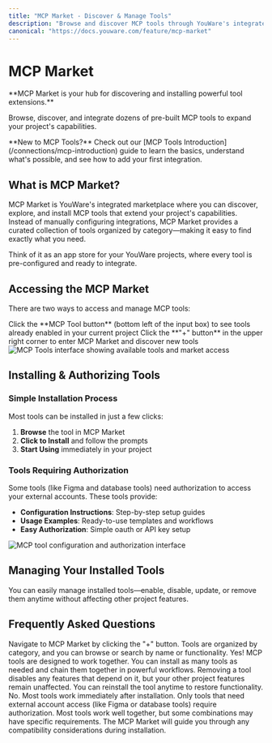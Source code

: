 ```yaml
---
title: "MCP Market - Discover & Manage Tools"
description: "Browse and discover MCP tools through YouWare's integrated marketplace. Explore powerful integrations designed to extend your project's capabilities."
canonical: "https://docs.youware.com/feature/mcp-market"
---
```


# MCP Market

<Info>
**MCP Market is your hub for discovering and installing powerful tool extensions.**

Browse, discover, and integrate dozens of pre-built MCP tools to expand your project's capabilities.
</Info>

<Note>
**New to MCP Tools?** Check out our [MCP Tools Introduction](/connections/mcp-introduction) guide to learn the basics, understand what's possible, and see how to add your first integration.
</Note>

## What is MCP Market?

MCP Market is YouWare's integrated marketplace where you can discover, explore, and install MCP tools that extend your project's capabilities. Instead of manually configuring integrations, MCP Market provides a curated collection of tools organized by category—making it easy to find exactly what you need.

Think of it as an app store for your YouWare projects, where every tool is pre-configured and ready to integrate.

## Accessing the MCP Market

There are two ways to access and manage MCP tools:

<Steps>
  <Step title="View Current Tools">
    Click the **MCP Tool button** (bottom left of the input box) to see tools already enabled in your current project
  </Step>
  <Step title="Browse the Marketplace">
    Click the **"+" button** in the upper right corner to enter MCP Market and discover new tools
  </Step>
</Steps>

<Frame>
  <img 
    src="/images/mcp-tools-interface.png" 
    alt="MCP Tools interface showing available tools and market access"
  />
</Frame>

## Installing & Authorizing Tools

### Simple Installation Process

Most tools can be installed in just a few clicks:

1. **Browse** the tool in MCP Market
2. **Click to Install** and follow the prompts
3. **Start Using** immediately in your project

### Tools Requiring Authorization

Some tools (like Figma and database tools) need authorization to access your external accounts. These tools provide:

- **Configuration Instructions**: Step-by-step setup guides
- **Usage Examples**: Ready-to-use templates and workflows
- **Easy Authorization**: Simple oauth or API key setup

<Frame>
  <img 
    src="/images/mcp-tool-configuration.png" 
    alt="MCP tool configuration and authorization interface"
  />
</Frame>

## Managing Your Installed Tools

You can easily manage installed tools—enable, disable, update, or remove them anytime without affecting other project features.

## Frequently Asked Questions

<AccordionGroup>
  <Accordion title="How do I find a specific tool in MCP Market?">
    Navigate to MCP Market by clicking the "+" button. Tools are organized by category, and you can browse or search by name or functionality.
  </Accordion>
  
  <Accordion title="Can I use multiple tools in the same project?">
    Yes! MCP tools are designed to work together. You can install as many tools as needed and chain them together in powerful workflows.
  </Accordion>
  
  <Accordion title="What happens if I remove a tool?">
    Removing a tool disables any features that depend on it, but your other project features remain unaffected. You can reinstall the tool anytime to restore functionality.
  </Accordion>
  
  <Accordion title="Do all tools require authorization?">
    No. Most tools work immediately after installation. Only tools that need external account access (like Figma or database tools) require authorization.
  </Accordion>
  
  <Accordion title="Are there limitations on which tools I can combine?">
    Most tools work well together, but some combinations may have specific requirements. The MCP Market will guide you through any compatibility considerations during installation.
  </Accordion>
</AccordionGroup>

